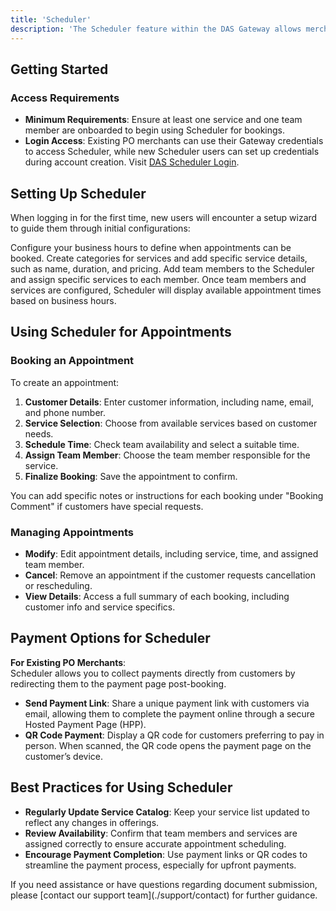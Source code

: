 ```yaml
---
title: 'Scheduler'
description: 'The Scheduler feature within the DAS Gateway allows merchants to manage appointments, onboard team members, and set up recurring services for customers. Whether you’re managing a small business or multiple service locations, Scheduler provides a centralized way to handle your booking needs'
---
```



## **Getting Started**

### **Access Requirements**

- **Minimum Requirements**: Ensure at least one service and one team member are onboarded to begin using Scheduler for bookings.
- **Login Access**: Existing PO merchants can use their Gateway credentials to access Scheduler, while new Scheduler users can set up credentials during account creation. Visit [DAS Scheduler Login](https://scheduler.paymentoptions.com/login).



## **Setting Up Scheduler**

When logging in for the first time, new users will encounter a setup wizard to guide them through initial configurations:

<Steps>
  <Step title="Business Timings">
    Configure your business hours to define when appointments can be booked.
  </Step>
  <Step title="Service Catalogue">
    Create categories for services and add specific service details, such as name, duration, and pricing.
  </Step>
  <Step title="Team Onboarding">
    Add team members to the Scheduler and assign specific services to each member.
  </Step>
  <Step title="Appointment Availability">
    Once team members and services are configured, Scheduler will display available appointment times based on business hours.
  </Step>
</Steps>



## **Using Scheduler for Appointments**

### **Booking an Appointment**

To create an appointment:
1. **Customer Details**: Enter customer information, including name, email, and phone number.
2. **Service Selection**: Choose from available services based on customer needs.
3. **Schedule Time**: Check team availability and select a suitable time.
4. **Assign Team Member**: Choose the team member responsible for the service.
5. **Finalize Booking**: Save the appointment to confirm.

<Tip> You can add specific notes or instructions for each booking under "Booking Comment" if customers have special requests.</Tip>

### **Managing Appointments**

- **Modify**: Edit appointment details, including service, time, and assigned team member.
- **Cancel**: Remove an appointment if the customer requests cancellation or rescheduling.
- **View Details**: Access a full summary of each booking, including customer info and service specifics.



## **Payment Options for Scheduler**

**For Existing PO Merchants**:  
Scheduler allows you to collect payments directly from customers by redirecting them to the payment page post-booking.

- **Send Payment Link**: Share a unique payment link with customers via email, allowing them to complete the payment online through a secure Hosted Payment Page (HPP).
- **QR Code Payment**: Display a QR code for customers preferring to pay in person. When scanned, the QR code opens the payment page on the customer’s device.



## **Best Practices for Using Scheduler**

- **Regularly Update Service Catalog**: Keep your service list updated to reflect any changes in offerings.
- **Review Availability**: Confirm that team members and services are assigned correctly to ensure accurate appointment scheduling.
- **Encourage Payment Completion**: Use payment links or QR codes to streamline the payment process, especially for upfront payments.



<Card title="Need Help?" icon="life-ring" href="/support/contact">
  If you need assistance or have questions regarding document submission, please [contact our support team](./support/contact) for further guidance.
</Card>

